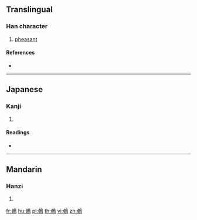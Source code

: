 {{character info/new}}
==Translingual==

===Han character===
{{Han char|rn=196|rad=鳥|as=08|sn=19|four=27427|canj=YJHAF}}

# [[pheasant]]

====References====
* {{Han ref|kx=1492.030|dkj=47003|dj=2022.120|hdz=74640.040|uh=9D6B|ud=40299|bh=F3E4|bd=62436}}

----

==Japanese==

===Kanji===
{{ja-kanji|grade=|rs=鳥08}}

# {{defn|lang=ja|sort=鳥08}}

====Readings====
* {{ja-readings|on=[[とう]] (tō), [[ちょう]] (chō), [[たく]] (taku), [[だく]] (daku)|kun=[[きじ]] (kiji), [[やまどり]] (yamadori)}}

----

==Mandarin==

===Hanzi===
{{cmn-hanzi|pin=[[fèng]] ([[feng4]]), [[zhào]] ([[zhao4]])|wg=feng<sup>4</sup>, chao<sup>4</sup>}}

# {{defn|lang=cmn|sort=鳥08}}

[[fr:鵫]]
[[hu:鵫]]
[[pl:鵫]]
[[th:鵫]]
[[vi:鵫]]
[[zh:鵫]]